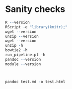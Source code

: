 # Sanity checks 

```r

R --version
RScript -e "library(knitr);"
wget --version
unzip --version
wget --version
unzip -h
bowtie2 -h
run_pipeline.pl -h
pandoc --version
module --version



pandoc test.md -o test.html

```


